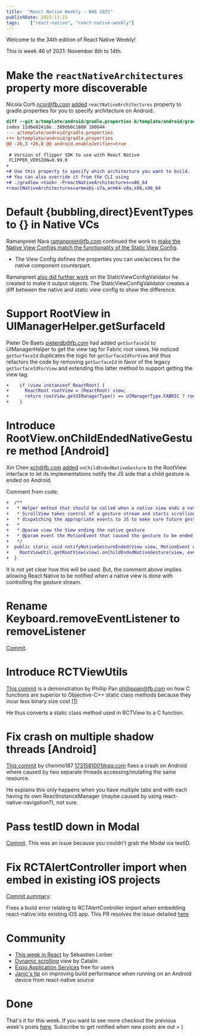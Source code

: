 ```yaml
---
title:  "React Native Weekly - W46 2021"
publishDate: 2021-11-15
tags:    ["react-native", "react-native-weekly"]
---
```


Welcome to the 34th edition of React Native Weekly! 

This is week 46 of 2021: November 8th to 14th.


# Make the `reactNativeArchitectures` property more discoverable

Nicola Corti <ncor@fb.com> [added](https://github.com/facebook/react-native/commit/0f39a1076dc) `reactNativeArchitectures` property to gradle.properties for you to specify architecture on Android.
```diff
diff --git a/template/android/gradle.properties b/template/android/gradle.properties
index 11d6e02418e..389db0c1880 100644
--- a/template/android/gradle.properties
+++ b/template/android/gradle.properties
@@ -26,3 +26,8 @@ android.enableJetifier=true
 
 # Version of flipper SDK to use with React Native
 FLIPPER_VERSION=0.99.0
+
+# Use this property to specify which architecture you want to build.
+# You can also override it from the CLI using
+# ./gradlew <task> -PreactNativeArchitectures=x86_64
+reactNativeArchitectures=armeabi-v7a,arm64-v8a,x86,x86_64
```


# Default {bubbling,direct}EventTypes to {} in Native VCs

Ramanpreet Nara <ramanpreet@fb.com> continued the work to [make the Native View Configs match the functionality of the Static View Config](https://github.com/facebook/react-native/commit/36612a80609).

* The View Config defines the properties you can use/access for the native component counterpart.

Ramanpreet [also did further work](https://github.com/facebook/react-native/commit/73b243acbcb) on the StaticViewConfigValidator he created to make it output objects. The StaticViewConfigValidator creates a diff between the native and static view config to show the difference.


# Support RootView in UIManagerHelper.getSurfaceId

Pieter De Baets <pieterdb@fb.com> had added `getSurfaceId` to UIManagerHelper to get the view tag for Fabric root views. He noticed `getSurfaceId` duplicates the logic for `getSurfaceIdForView` and thus refactors the code by removing `getSurfaceId` in favor of the legacy `getSurfaceIdForView` and extending this latter method to support getting the view tag.

```diff
+    if (view instanceof ReactRoot) {
+      ReactRoot rootView = (ReactRoot) view;
+      return rootView.getUIManagerType() == UIManagerType.FABRIC ? rootView.getRootViewTag() : -1;
+    }
```

# Introduce RootView.onChildEndedNativeGesture method [Android] 

Xin Chen <xch@fb.com> [added](https://github.com/facebook/react-native/commit/9b33c31ee02) `onChildEndedNativeGesture` to the RootView interface to let its implementations notify the JS side that a child gesture is ended on Android.

Comment from code:

```diff
+  /**
+   * Helper method that should be called when a native view ends a native gesture (e.g. a native
+   * ScrollView takes control of a gesture stream and starts scrolling). This will handle
+   * dispatching the appropriate events to JS to make sure future gesture is not blocked.
+   *
+   * @param view the View ending the native gesture
+   * @param event the MotionEvent that caused the gesture to be ended
+   */
+  public static void notifyNativeGestureEnded(View view, MotionEvent event) {
+    RootViewUtil.getRootView(view).onChildEndedNativeGesture(view, event);
+  }
```

It is not yet clear how this will be used. But, the comment above implies allowing React Native to be notified when a native view is done with controlling the gesture stream.


# Rename Keyboard.removeEventListener to removeListener

[Commit](https://github.com/facebook/react-native/commit/8880c09076e). 


# Introduce RCTViewUtils

[This commit](https://github.com/facebook/react-native/commit/9fc3fc83acd) is a demonstration by Phillip Pan <phillippan@fb.com> on how C functions are superior to Objective-C++ static class methods because they incur less binary size cost [[1]](https://swolchok.github.io/objcperf/)

He thus converts a static class method used in RCTView to a C function.


# Fix crash on multiple shadow threads [Android]

[This commit](https://github.com/facebook/react-native/commit/9d71b166a6c) by chenmo187 <1731581001@qq.com> fixes a crash on Android where caused by two separate threads accessing/mutating the same resource.

He explains this only happens when you have multiple tabs and with each having its own ReactInstanceManager (maybe caused by using react-native-navigation?), not sure. 


# Pass testID down in Modal

[Commit](https://github.com/facebook/react-native/commit/5050e7eaa17). This was an issue because you couldn't grab the Modal via testID.


# Fix RCTAlertController import when embed in existing iOS projects

[Commit summary](https://github.com/facebook/react-native/commit/614e6025ab8):

Fixes a build error relating to RCTAlertController import when embedding react-native into existing iOS app. This PR resolves the issue detailed [here](https://github.com/facebook/react-native/issues/32356)



# Community

- [This week in React](https://www.getrevue.co/profile/thisweekinreact) by Sébastien Lorber
- [Dynamic scrolling](https://twitter.com/mironcatalin/status/1458820543055020042?s=20) view by Catalin
- [Expo Application Services](https://twitter.com/expo/status/1458598050310475776) free for users
- [Janic's tip](https://twitter.com/janicduplessis/status/1457733721570881546?s=20) on improving build performance when running on an Android device from react-native source


# Done

That's it for this week. If you want to see more checkout the previous week's posts [here](/tags/react-native). Subscribe to get notified when new posts are out = )

